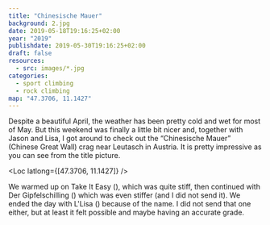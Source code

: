 ```yaml
---
title: "Chinesische Mauer"
background: 2.jpg
date: 2019-05-18T19:16:25+02:00
year: "2019"
publishdate: 2019-05-30T19:16:25+02:00
draft: false
resources:
  - src: images/*.jpg
categories:
  - sport climbing
  - rock climbing
map: "47.3706, 11.1427"
---
```


Despite a beautiful April, the weather has been pretty cold and wet for most of
May. But this weekend was finally a little bit nicer and, together with Jason
and Lisa, I got around to check out the “Chinesische Mauer” (Chinese Great Wall)
crag near Leutasch in Austria. It is pretty impressive as you can see from the
title picture.

<Loc latlong={[47.3706, 11.1427]} />

We warmed up on Take It Easy (<Grade system="french" value="5c" />), which was quite stiff,
then continued with Der Gipfelschilling (<Grade system="french" value="6b+" />) which
was even stiffer (and I did not send it). We ended the day with L'Lisa (<Grade system="french" value="6c" />) because of the name. I did not send that one
either, but at least it felt possible and maybe having an accurate grade.

<Gallery>
  <Rimg src="3.jpg" caption="Jason on Der Gipfelschilling." />
  <Rimg src="1.jpg" caption="Me on L'Lisa." />
</Gallery>
